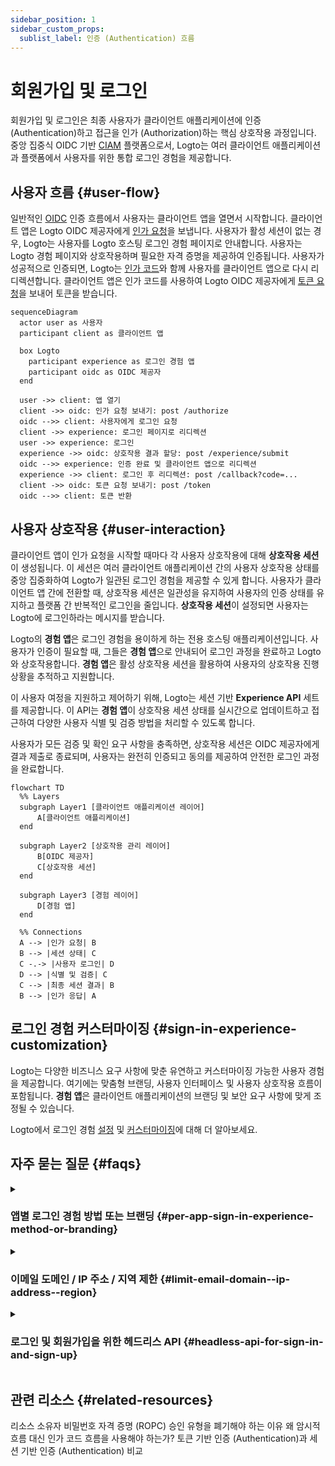 ```yaml
---
sidebar_position: 1
sidebar_custom_props:
  sublist_label: 인증 (Authentication) 흐름
---
```


# 회원가입 및 로그인

회원가입 및 로그인은 최종 사용자가 클라이언트 애플리케이션에 인증 (Authentication)하고 접근을 인가 (Authorization)하는 핵심 상호작용 과정입니다. 중앙 집중식 OIDC 기반 [CIAM](https://auth.wiki/iam) 플랫폼으로서, Logto는 여러 클라이언트 애플리케이션과 플랫폼에서 사용자를 위한 통합 로그인 경험을 제공합니다.

## 사용자 흐름 \{#user-flow}

일반적인 [OIDC](https://auth.wiki/openid-connect) 인증 흐름에서 사용자는 클라이언트 앱을 열면서 시작합니다. 클라이언트 앱은 Logto OIDC 제공자에게 [인가 요청](https://auth.wiki/authorization-request)을 보냅니다. 사용자가 활성 세션이 없는 경우, Logto는 사용자를 Logto 호스팅 로그인 경험 페이지로 안내합니다. 사용자는 Logto 경험 페이지와 상호작용하며 필요한 자격 증명을 제공하여 인증됩니다. 사용자가 성공적으로 인증되면, Logto는 [인가 코드](https://auth.wiki/authorization-code-flow#how-does-authorization-code-flow-work)와 함께 사용자를 클라이언트 앱으로 다시 리디렉션합니다. 클라이언트 앱은 인가 코드를 사용하여 Logto OIDC 제공자에게 [토큰 요청](https://auth.wiki/token-request)을 보내어 토큰을 받습니다.

```mermaid
sequenceDiagram
  actor user as 사용자
  participant client as 클라이언트 앱

  box Logto
    participant experience as 로그인 경험 앱
    participant oidc as OIDC 제공자
  end

  user ->> client: 앱 열기
  client ->> oidc: 인가 요청 보내기: post /authorize
  oidc -->> client: 사용자에게 로그인 요청
  client ->> experience: 로그인 페이지로 리디렉션
  user ->> experience: 로그인
  experience ->> oidc: 상호작용 결과 할당: post /experience/submit
  oidc -->> experience: 인증 완료 및 클라이언트 앱으로 리디렉션
  experience ->> client: 로그인 후 리디렉션: post /callback?code=...
  client ->> oidc: 토큰 요청 보내기: post /token
  oidc -->> client: 토큰 반환
```

## 사용자 상호작용 \{#user-interaction}

클라이언트 앱이 인가 요청을 시작할 때마다 각 사용자 상호작용에 대해 **상호작용 세션**이 생성됩니다. 이 세션은 여러 클라이언트 애플리케이션 간의 사용자 상호작용 상태를 중앙 집중화하여 Logto가 일관된 로그인 경험을 제공할 수 있게 합니다. 사용자가 클라이언트 앱 간에 전환할 때, 상호작용 세션은 일관성을 유지하여 사용자의 인증 상태를 유지하고 플랫폼 간 반복적인 로그인을 줄입니다. **상호작용 세션**이 설정되면 사용자는 Logto에 로그인하라는 메시지를 받습니다.

Logto의 **경험 앱**은 로그인 경험을 용이하게 하는 전용 호스팅 애플리케이션입니다. 사용자가 인증이 필요할 때, 그들은 **경험 앱**으로 안내되어 로그인 과정을 완료하고 Logto와 상호작용합니다. **경험 앱**은 활성 상호작용 세션을 활용하여 사용자의 상호작용 진행 상황을 추적하고 지원합니다.

이 사용자 여정을 지원하고 제어하기 위해, Logto는 세션 기반 **Experience API** 세트를 제공합니다. 이 API는 **경험 앱**이 상호작용 세션 상태를 실시간으로 업데이트하고 접근하여 다양한 사용자 식별 및 검증 방법을 처리할 수 있도록 합니다.

사용자가 모든 검증 및 확인 요구 사항을 충족하면, 상호작용 세션은 OIDC 제공자에게 결과 제출로 종료되며, 사용자는 완전히 인증되고 동의를 제공하여 안전한 로그인 과정을 완료합니다.

```mermaid
flowchart TD
  %% Layers
  subgraph Layer1 [클라이언트 애플리케이션 레이어]
      A[클라이언트 애플리케이션]
  end

  subgraph Layer2 [상호작용 관리 레이어]
      B[OIDC 제공자]
      C[상호작용 세션]
  end

  subgraph Layer3 [경험 레이어]
      D[경험 앱]
  end

  %% Connections
  A --> |인가 요청| B
  B --> |세션 상태| C
  C -.-> |사용자 로그인| D
  D --> |식별 및 검증| C
  C --> |최종 세션 결과| B
  B --> |인가 응답| A
```

## 로그인 경험 커스터마이징 \{#sign-in-experience-customization}

Logto는 다양한 비즈니스 요구 사항에 맞춘 유연하고 커스터마이징 가능한 사용자 경험을 제공합니다. 여기에는 맞춤형 브랜딩, 사용자 인터페이스 및 사용자 상호작용 흐름이 포함됩니다. **경험 앱**은 클라이언트 애플리케이션의 브랜딩 및 보안 요구 사항에 맞게 조정될 수 있습니다.

Logto에서 로그인 경험 [설정](/end-user-flows/sign-up-and-sign-in/sign-up) 및 [커스터마이징](/customization)에 대해 더 알아보세요.

## 자주 묻는 질문 \{#faqs}

<details>
  <summary>

### 앱별 로그인 경험 방법 또는 브랜딩 \{#per-app-sign-in-experience-method-or-branding}

</summary>

다른 로그인 경험 또는 브랜딩이 필요한 애플리케이션의 경우, Logto는 앱별 커스터마이징도 지원합니다. 자세한 내용은 [애플리케이션 설정](/customization/match-your-brand/#app-specific-branding)을 확인하세요.

</details>
<details>
  <summary>

### 이메일 도메인 / IP 주소 / 지역 제한 \{#limit-email-domain--ip-address--region}

</summary>

속성 기반 접근 제어의 경우, 예를 들어 이메일 도메인, IP 주소 또는 지역에 기반하여 로그인을 제한하려면, Logto의 [사용자 정의 토큰 클레임](/developers/custom-token-claims/) 기능을 사용하여 사용자의 속성에 따라 인가 요청을 거부하거나 허용할 수 있습니다.

</details>
<details>
  <summary>

### 로그인 및 회원가입을 위한 헤드리스 API \{#headless-api-for-sign-in-and-sign-up}

</summary>

현재 Logto는 로그인 및 회원가입을 위한 헤드리스 API를 제공하지 않습니다. 그러나 [자체 UI 사용](/customization/bring-your-ui/)을 통해 로그인 및 회원가입 경험을 커스터마이징할 수 있습니다.

</details>

## 관련 리소스 \{#related-resources}

<Url href="https://blog.logto.io/deprecated-ropc-grant-type">
  리소스 소유자 비밀번호 자격 증명 (ROPC) 승인 유형을 폐기해야 하는 이유
</Url>

<Url href="https://blog.logto.io/implicit-flow-is-dead">
  왜 암시적 흐름 대신 인가 코드 흐름을 사용해야 하는가?
</Url>

<Url href="https://blog.logto.io/token-based-authentication-vs-session-based-authentication">
  토큰 기반 인증 (Authentication)과 세션 기반 인증 (Authentication) 비교
</Url>
